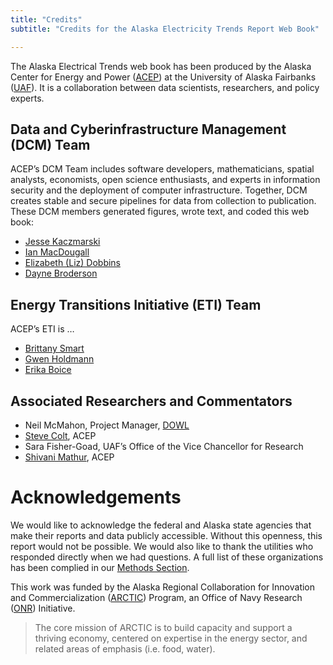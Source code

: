 ```yaml
---
title: "Credits"
subtitle: "Credits for the Alaska Electricity Trends Report Web Book"

---
```


The Alaska Electrical Trends web book has been produced by the Alaska Center for Energy and Power ([ACEP](https://www.uaf.edu/acep/)) at the University of Alaska Fairbanks ([UAF](https://www.uaf.edu/uaf/index.php)). It is a collaboration between data scientists, researchers, and policy experts.

## Data and Cyberinfrastructure Management (DCM) Team

ACEP's DCM Team <!-- (add a link when it becomes available) -->  includes software developers, mathematicians, spatial analysts, economists, open science enthusiasts, and experts in information security and the deployment of computer infrastructure. Together, DCM creates stable and secure pipelines for data from collection to publication. These DCM members generated figures, wrote text, and coded this web book:

* [Jesse Kaczmarski](https://www.uaf.edu/acep/about/our-team/jesse-kaczmarski.php)
* [Ian MacDougall](https://www.uaf.edu/acep/about/our-team/ian-macdougall.php)
* [Elizabeth (Liz) Dobbins](https://www.uaf.edu/acep/about/our-team/elizabeth-dobbins.php)
* [Dayne Broderson](https://www.uaf.edu/acep/about/our-team/dayne-broderson.php)

## Energy Transitions Initiative (ETI) Team 

ACEP's ETI is ...

* [Brittany Smart](https://www.uaf.edu/acep/about/our-team/brittany-smart.php)
* [Gwen Holdmann](https://www.uaf.edu/acep/about/our-team/gwen-holdmann.php)
* [Erika Boice](https://www.uaf.edu/acep/about/our-team/erika-boice.php)

## Associated Researchers and Commentators

* Neil McMahon, Project Manager, [DOWL](https://www.dowl.com/)
* [Steve Colt](https://www.uaf.edu/acep/about/our-team/steve-colt.php), ACEP
* Sara Fisher-Goad, UAF's Office of the Vice Chancellor for Research
* [Shivani Mathur](https://www.uaf.edu/acep/about/our-team/shivani-mathur.php), ACEP

# Acknowledgements

We would like to acknowledge the federal and Alaska state agencies that make their reports and data publicly accessible. Without this openness, this report would not be possible. We would also like to thank the utilities who responded directly when we had questions. A full list of these organizations has been complied in our [Methods Section](methods.qmd).

This work was funded by the Alaska Regional Collaboration for Innovation and Commercialization ([ARCTIC](https://thearcticprogram.net/about/)) Program, an Office of Navy Research ([ONR](https://www.onr.navy.mil/)) Initiative. 

> The core mission of ARCTIC is to build capacity and support a thriving economy, centered on expertise in the energy sector, and related areas of emphasis (i.e. food, water).
